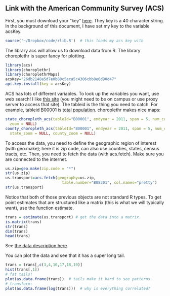 ## Link with the American Community Survey (ACS)

First, you must download your "key" [here](http://api.census.gov/data/key_signup.html).  They key is a 40 character string. In the background of this document, I have set my key to the variable acsKey. 

```r
source('~/Dropbox/code/rlib.R')  # this loads my acs key with 

```

The library acs will allow us to download data from R. The library choroplethr is super fancy for plotting.

```r
library(acs)
library(choroplethr)
library(choroplethrMaps)
acsKey="26db2148a5d7e0b88c5eca5c4306cbb8e6d90d47"
api.key.install(key = acsKey)   
```


ACS has lots of different variables.  To look up the variables you want, use web search!  I like [this site](https://www.socialexplorer.com/data/ACS2009_5yr/metadata/?ds=ACS09_5yr)  (you might need to be on campus or use proxy server to access that site).  The tableid is the thing you need to catch.  For example, tableid B00001 is [total population](https://www.socialexplorer.com/data/ACS2009_5yr/metadata/?ds=American+Community+Survey+Tables%3A++2005+--+2009+%285-Year+Estimates%29&table=B00001). choroplethr makes nice maps:

```r
state_choropleth_acs(tableId="B00001", endyear = 2011, span = 5, num_colors = 7,
  zoom = NULL)
county_choropleth_acs(tableId="B00001", endyear = 2011, span = 5, num_colors = 7,
  state_zoom = NULL, county_zoom = NULL)
```
To access the data, you need to define the geographic region of interest (with geo.make); here it is zip code, can also use counties, states, census tracts, etc.  Then, you need to fetch the data (with acs.fetch). Make sure you are connected to the internet.

```r
us.zip=geo.make(zip.code = "*")
str(us.zip)
us.transport=acs.fetch(geography=us.zip, 
                         table.number="B08301", col.names="pretty")
str(us.transport)
```

Notice that both of those previous objects are not standard R types. To get point estimates that are structured like a matrix (this is what we will typically want), use the function estimate.

```r
trans = estimate(us.transport) # get the data into a matrix.
is.matrix(trans)
str(trans)
dim(trans)
head(trans)
```
See [the data description here](https://www.socialexplorer.com/data/ACS2009_5yr/metadata/?ds=American+Community+Survey+Tables%3A++2005+--+2009+%285-Year+Estimates%29&table=B08006).

You can plot the data and see that it has a super long tail.  
```r
trans = trans[,c(3,4,10,17,18,19)]
hist(trans[,1])  
# fat tails!  
plot(as.data.frame(trans))  # tails make it hard to see patterns. 
# transform:
plot(as.data.frame(log(trans)))  # why is everything correlated?
```


